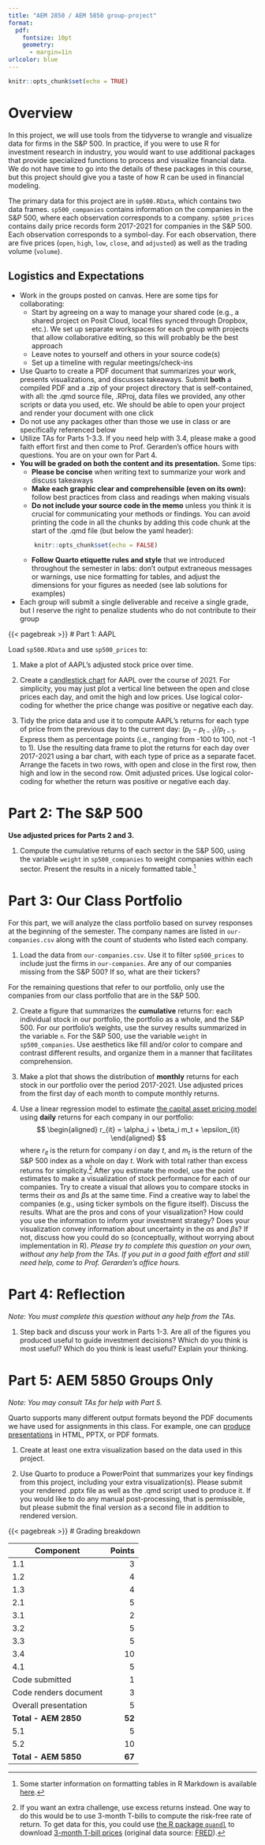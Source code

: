 ```yaml
---
title: "AEM 2850 / AEM 5850 group-project"
format: 
  pdf:
    fontsize: 10pt
    geometry:
      - margin=1in
urlcolor: blue
---
```


```r
knitr::opts_chunk$set(echo = TRUE)
```

\vspace{-1in}
# Overview

In this project, we will use tools from the tidyverse to wrangle and visualize data for firms in the S&P 500. In practice, if you were to use R for investment research in industry, you would want to use additional packages that provide specialized functions to process and visualize financial data. We do not have time to go into the details of these packages in this course, but this project should give you a taste of how R can be used in financial modeling.

The primary data for this project are in `sp500.RData`, which contains two data frames. `sp500_companies` contains information on the companies in the S&P 500, where each observation corresponds to a company. `sp500_prices` contains daily price records form 2017-2021 for companies in the S&P 500. Each observation corresponds to a symbol-day. For each observation, there are five prices (`open`, `high`, `low`, `close`, and `adjusted`) as well as the trading volume (`volume`).


## Logistics and Expectations

- Work in the groups posted on canvas. Here are some tips for collaborating:
  - Start by agreeing on a way to manage your shared code (e.g., a shared project on Posit Cloud, local files synced through Dropbox, etc.). We set up separate workspaces for each group with projects that allow collaborative editing, so this will probably be the best approach
  - Leave notes to yourself and others in your source code(s)
  - Set up a timeline with regular meetings/check-ins
- Use Quarto to create a PDF document that summarizes your work, presents visualizations, and discusses takeaways. Submit **both** a compiled PDF and a .zip of your project directory that is self-contained, with all: the .qmd source file, .RProj, data files we provided, any other scripts or data you used, etc. We should be able to open your project and render your document with one click
- Do not use any packages other than those we use in class or are specifically referenced below
- Utilize TAs for Parts 1-3.3. If you need help with 3.4, please make a good faith effort first and then come to Prof. Gerarden's office hours with questions. You are on your own for Part 4.
- **You will be graded on both the content and its presentation.** Some tips:
  - **Please be concise** when writing text to summarize your work and discuss takeaways
  - **Make each graphic clear and comprehensible (even on its own):** follow best practices from class and readings when making visuals
  - **Do not include your source code in the memo** unless you think it is crucial for communicating your methods or findings. You can avoid printing the code in all the chunks by adding this code chunk at the start of the .qmd file (but below the yaml header):
```r
      knitr::opts_chunk$set(echo = FALSE)
```
  - **Follow Quarto etiquette rules and style** that we introduced throughout the semester in labs: don't output extraneous messages or warnings, use nice formatting for tables, and adjust the dimensions for your figures as needed (see lab solutions for examples)
- Each group will submit a single deliverable and receive a single grade, but I reserve the right to penalize students who do not contribute to their group


{{< pagebreak >}}
# Part 1: AAPL

Load `sp500.RData` and use `sp500_prices` to:

1. Make a plot of AAPL's adjusted stock price over time.

2. Create a [candlestick chart](https://en.wikipedia.org/wiki/Candlestick_chart) for AAPL over the course of 2021. For simplicity, you may just plot a vertical line between the open and close prices each day, and omit the high and low prices. Use logical color-coding for whether the price change was positive or negative each day.

3. Tidy the price data and use it to compute AAPL's returns for each type of price from the previous day to the current day: $(p_t - p_{t-1})/p_{t-1}$. Express them as percentage points (i.e., ranging from -100 to 100, not -1 to 1). Use the resulting data frame to plot the returns for each day over 2017-2021 using a bar chart, with each type of price as a separate facet. Arrange the facets in two rows, with open and close in the first row, then high and low in the second row. Omit adjusted prices. Use logical color-coding for whether the return was positive or negative each day.


# Part 2: The S&P 500

**Use adjusted prices for Parts 2 and 3.**

<!-- Summarize the performance of the S&P 500 over the period 2017-2021: -->

1. Compute the cumulative returns of each sector in the S&P 500, using the variable `weight` in `sp500_companies` to weight companies within each sector. Present the results in a nicely formatted table.^[Some starter information on formatting tables in R Markdown is available [here](https://rmarkdown.rstudio.com/lesson-7.html).]



# Part 3: Our Class Portfolio

For this part, we will analyze the class portfolio based on survey responses at the beginning of the semester. The company names are listed in `our-companies.csv` along with the count of students who listed each company.

1. Load the data from `our-companies.csv`. Use it to filter `sp500_prices` to include just the firms in `our-companies`. Are any of our companies missing from the S&P 500? If so, what are their tickers?

For the remaining questions that refer to our portfolio, only use the companies from our class portfolio that are in the S&P 500.

2. Create a figure that summarizes the **cumulative** returns for: each individual stock in our portfolio, the portfolio as a whole, and the S&P 500. For our portfolio's weights, use the survey results summarized in the variable `n`. For the S&P 500, use the variable `weight` in `sp500_companies`. Use aesthetics like fill and/or color to compare and contrast different results, and organize them in a manner that facilitates comprehension.

3. Make a plot that shows the distribution of **monthly** returns for each stock in our portfolio over the period 2017-2021. Use adjusted prices from the first day of each month to compute monthly returns.

4. Use a linear regression model to estimate [the capital asset pricing model](https://en.wikipedia.org/wiki/Modern_portfolio_theory#Capital_asset_pricing_model) using **daily** returns for each company in our portfolio:
$$
\begin{aligned}
 r_{it} = \alpha_i + \beta_i m_t + \epsilon_{it}
\end{aligned}
$$
where $r_{it}$ is the return for company $i$ on day $t$, and $m_t$ is the return of the S&P 500 index as a whole on day $t$. Work with total rather than excess returns for simplicity.^[If you want an extra challenge, use excess returns instead. One way to do this would be to use 3-month T-bills to compute the risk-free rate of return. To get data for this, you could use [the R package `quandl`](https://data.nasdaq.com/tools/r) to download [3-month T-bill prices](https://data.nasdaq.com/data/FRED/DTB3-3month-treasury-bill-secondary-market-rate) (original data source: [FRED](https://fred.stlouisfed.org/series/DTB3)).] After you estimate the model, use the point estimates to make a visualization of stock performance for each of our companies. Try to create a visual that allows you to compare stocks in terms their $\alpha$s and $\beta$s at the same time. Find a creative way to label the companies (e.g., using ticker symbols on the figure itself). Discuss the results. What are the pros and cons of your visualization? How could you use the information to inform your investment strategy? Does your visualization convey information about uncertainty in the $\alpha$s and $\beta$s? If not, discuss how you could do so (conceptually, without worrying about implementation in R). *Please try to complete this question on your own, without any help from the TAs. If you put in a good faith effort and still need help, come to Prof. Gerarden's office hours.*


# Part 4: Reflection

*Note: You must complete this question without any help from the TAs.*

1. Step back and discuss your work in Parts 1-3. Are all of the figures you produced useful to guide investment decisions? Which do you think is most useful? Which do you think is least useful? Explain your thinking.


# Part 5: AEM 5850 Groups Only

*Note: You may consult TAs for help with Part 5.*

Quarto supports many different output formats beyond the PDF documents we have used for assignments in this class. For example, one can [produce presentations](https://quarto.org/docs/presentations/) in HTML, PPTX, or PDF formats.

1. Create at least one extra visualization based on the data used in this project.

2. Use Quarto to produce a PowerPoint that summarizes your key findings from this project, including your extra visualization(s). Please submit your rendered .pptx file as well as the .qmd script used to produce it. If you would like to do any manual post-processing, that is permissible, but please submit the final version as a second file in addition to rendered version.




{{< pagebreak >}}
# Grading breakdown

| Component               | Points |
|-------------------------|-------:|
| 1.1                     |  3     |
| 1.2                     |  4     |
| 1.3                     |  4     |
| 2.1                     |  5     |
| 3.1                     |  2     |
| 3.2                     |  5     |
| 3.3                     |  5     |
| 3.4                     | 10     |
| 4.1                     |  5     |
| Code submitted          |  1     |
| Code renders document   |  3     |
| Overall presentation    |  5     |
| **Total - AEM 2850**    | **52** |
| 5.1                     |  5     |
| 5.2                     | 10     |
| **Total - AEM 5850**    | **67** |

